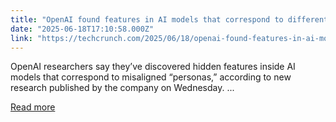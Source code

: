 ```yaml
---
title: "OpenAI found features in AI models that correspond to different ‘personas’"
date: "2025-06-18T17:10:58.000Z"
link: "https://techcrunch.com/2025/06/18/openai-found-features-in-ai-models-that-correspond-to-different-personas/"
---
```


OpenAI researchers say they&#8217;ve discovered hidden features inside AI models that correspond to misaligned &#8220;personas,&#8221; according to new research published by the company on Wednesday. ...

[Read more](https://techcrunch.com/2025/06/18/openai-found-features-in-ai-models-that-correspond-to-different-personas/)
